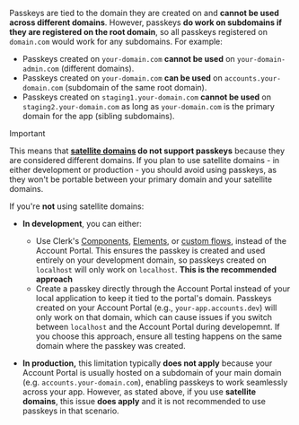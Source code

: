 Passkeys are tied to the domain they are created on and **cannot be used across different domains**. However, passkeys **do work on subdomains if they are registered on the root domain**, so all passkeys registered on `domain.com` would work for any subdomains. For example:

- Passkeys created on `your-domain.com` **cannot be used** on `your-domain-admin.com` (different domains).
- Passkeys created on `your-domain.com` **can be used** on `accounts.your-domain.com` (subdomain of the same root domain).
- Passkeys created on `staging1.your-domain.com` **cannot be used** on `staging2.your-domain.com` as long as `your-domain.com` is the primary domain for the app (sibling subdomains).

> [!IMPORTANT]
> This means that **[satellite domains](/docs/advanced-usage/satellite-domains) do not support passkeys** because they are considered different domains. If you plan to use satellite domains - in either development or production - you should avoid using passkeys, as they won't be portable between your primary domain and your satellite domains.

If you're **not** using satellite domains:

- **In development**, you can either:

  - Use Clerk's [Components](/docs/components/overview), [Elements](/docs/customization/elements/overview), or [custom flows](/docs/custom-flows/overview), instead of the Account Portal. This ensures the passkey is created and used entirely on your development domain, so passkeys created on `localhost` will only work on `localhost`. **This is the recommended approach**
  - Create a passkey directly through the Account Portal instead of your local application to keep it tied to the portal's domain. Passkeys created on your Account Portal (e.g., `your-app.accounts.dev`) will only work on that domain, which can cause issues if you switch between `localhost` and the Account Portal during developemnt. If you choose this approach, ensure all testing happens on the same domain where the passkey was created.

- **In production,** this limitation typically **does not apply** because your Account Portal is usually hosted on a subdomain of your main domain (e.g. `accounts.your-domain.com`), enabling passkeys to work seamlessly across your app. However, as stated above, if you use **satellite domains**, this issue **does apply** and it is not recommended to use passkeys in that scenario.

